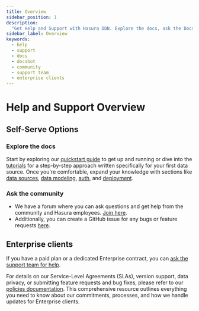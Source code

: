 ```yaml
---
title: Overview
sidebar_position: 1
description:
  "Get Help and Support with Hasura DDN. Explore the docs, ask the DocsBot, join the community, or ask the support team."
sidebar_label: Overview
keywords:
  - help
  - support
  - docs
  - docsbot
  - community
  - support team
  - enterprise clients
---
```


# Help and Support Overview

## Self-Serve Options

### Explore the docs

Start by exploring our [quickstart guide](/quickstart.mdx) to get up and running or dive into the
[tutorials](/how-to-build-with-promptql/overview.mdx) for a step-by-step approach written specifically for your first
data source. Once you're comfortable, expand your knowledge with sections like
[data sources](data-sources/overview.mdx), [data modeling](data-modeling/overview.mdx), [auth](auth/overview.mdx), and
[deployment](deployment/overview.mdx).

### Ask the community

- We have a forum where you can ask questions and get help from the community and Hasura employees. [Join here](#).
- Additionally, you can create a GitHub issue for any bugs or feature requests
  [here](https://github.com/hasura/promptql/issues).

## Enterprise clients

If you have a paid plan or a dedicated Enterprise contract, you can
[ask the support team for help](https://hasurahelp.zendesk.com/hc/en-us/requests/new).

For details on our Service-Level Agreements (SLAs), version support, data privacy, or submitting feature requests and
bug fixes, please refer to our [policies documentation](/help/policies/index.mdx). This comprehensive resource outlines
everything you need to know about our commitments, processes, and how we handle updates for Enterprise clients.
